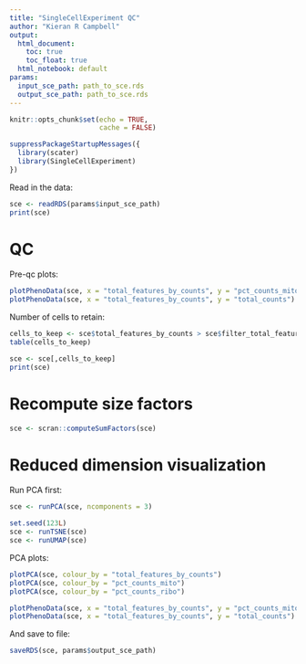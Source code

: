 ```yaml
---
title: "SingleCellExperiment QC"
author: "Kieran R Campbell"
output:
  html_document: 
    toc: true
    toc_float: true
  html_notebook: default
params:
  input_sce_path: path_to_sce.rds
  output_sce_path: path_to_sce.rds
---
```


```r
knitr::opts_chunk$set(echo = TRUE,
                      cache = FALSE)

suppressPackageStartupMessages({
  library(scater)
  library(SingleCellExperiment)
})
```

Read in the data:

```r
sce <- readRDS(params$input_sce_path)
print(sce)
```

# QC

Pre-qc plots:

```r
plotPhenoData(sce, x = "total_features_by_counts", y = "pct_counts_mito")
plotPhenoData(sce, x = "total_features_by_counts", y = "total_counts")
```


Number of cells to retain:

```r
cells_to_keep <- sce$total_features_by_counts > sce$filter_total_features & sce$pct_counts_mito < sce$filter_pct_counts_mito
table(cells_to_keep)
```

```r
sce <- sce[,cells_to_keep]
print(sce)
```


# Recompute size factors

```r
sce <- scran::computeSumFactors(sce)
```

# Reduced dimension visualization

Run PCA first:

```r
sce <- runPCA(sce, ncomponents = 3)
```

```r
set.seed(123L)
sce <- runTSNE(sce)
sce <- runUMAP(sce)
```


PCA plots:

```r
plotPCA(sce, colour_by = "total_features_by_counts")
plotPCA(sce, colour_by = "pct_counts_mito")
plotPCA(sce, colour_by = "pct_counts_ribo")
```


```r
plotPhenoData(sce, x = "total_features_by_counts", y = "pct_counts_mito")
plotPhenoData(sce, x = "total_features_by_counts", y = "total_counts")
```

And save to file:

```r
saveRDS(sce, params$output_sce_path)
```





